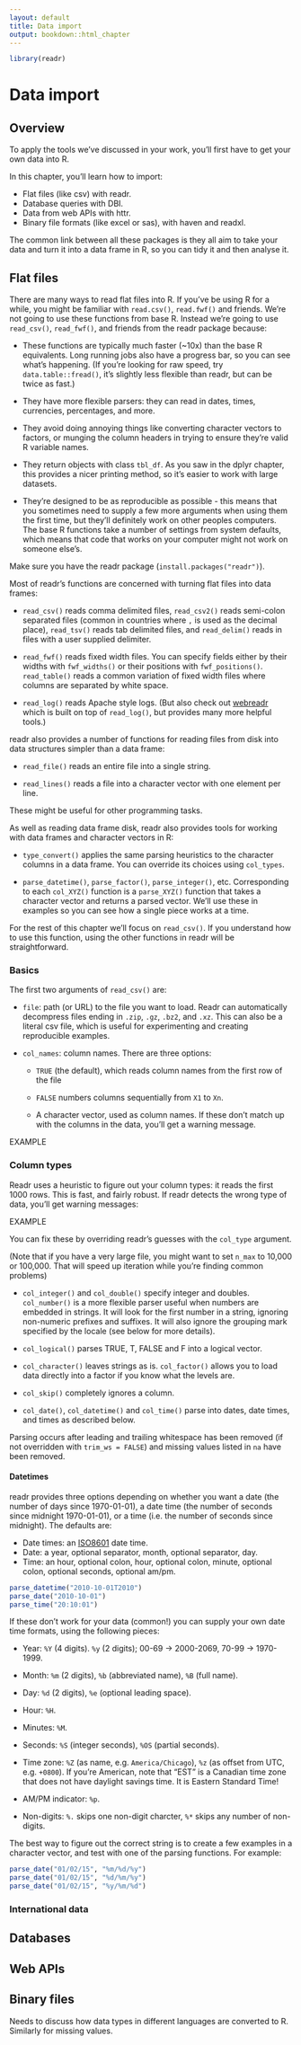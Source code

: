 ```yaml
---
layout: default
title: Data import
output: bookdown::html_chapter
---
```


```r
library(readr)
```

# Data import

## Overview

To apply the tools we've discussed in your work, you'll first have to get your own data into R.

In this chapter, you'll learn how to import:

* Flat files (like csv) with readr.
* Database queries with DBI.
* Data from web APIs with httr.
* Binary file formats (like excel or sas), with haven and readxl.

The common link between all these packages is they all aim to take your data and turn it into a data frame in R, so you can tidy it and then analyse it.

## Flat files

There are many ways to read flat files into R. If you've be using R for a while, you might be familiar with `read.csv()`, `read.fwf()` and friends. We're not going to use these functions from base R. Instead we're going to use `read_csv()`, `read_fwf()`, and friends from the readr package because:

* These functions are typically much faster (~10x) than the base R equivalents.
  Long running jobs also have a progress bar, so you can see what's
  happening. (If you're looking for raw speed, try `data.table::fread()`, 
  it's slightly less flexible than readr, but can be twice as fast.)
  
* They have more flexible parsers: they can read in dates, times, currencies,
  percentages, and more. 
  
* They avoid doing annoying things like converting character vectors to 
  factors, or munging the column headers in trying to ensure they're valid R 
  variable names.

* They return objects with class `tbl_df`. As you saw in the dplyr chapter,
  this provides a nicer printing method, so it's easier to work with large
  datasets.

* They're designed to be as reproducible as possible - this means that you
  sometimes need to supply a few more arguments when using them the first
  time, but they'll definitely work on other peoples computers. The base R
  functions take a number of settings from system defaults, which means that
  code that works on your computer might not work on someone else's.

Make sure you have the readr package (`install.packages("readr")`).

Most of readr's functions are concerned with turning flat files into data frames:

* `read_csv()` reads comma delimited files, `read_csv2()` reads semi-colon
  separated files (common in countries where `,` is used as the decimal place),
  `read_tsv()` reads tab delimited files, and `read_delim()` reads in files
  with a user supplied delimiter.

* `read_fwf()` reads fixed width files. You can specify fields either by their
  widths with `fwf_widths()` or their positions with `fwf_positions()`. 
  `read_table()` reads a common variation of fixed width files where columns
  are separated by white space.

* `read_log()` reads Apache style logs. (But also check out
  [webreadr](https://github.com/Ironholds/webreadr) which is built on top 
  of `read_log()`, but provides many more helpful tools.)

readr also provides a number of functions for reading files from disk into data structures simpler than a data frame:

* `read_file()` reads an entire file into a single string.

* `read_lines()` reads a file into a character vector with one element per line.

These might be useful for other programming tasks.

As well as reading data frame disk, readr also provides tools for working with data frames and character vectors in R:

* `type_convert()` applies the same parsing heuristics to the character columns
  in a data frame. You can override its choices using `col_types`.
  
* `parse_datetime()`, `parse_factor()`, `parse_integer()`, etc. Corresponding
  to each `col_XYZ()` function is a `parse_XYZ()` function that takes a 
  character vector and returns a parsed vector. We'll use these in examples
  so you can see how a single piece works at a time.

For the rest of this chapter we'll focus on `read_csv()`. If you understand how to use this function, using the other functions in readr will be straightforward.

### Basics

The first two arguments of `read_csv()` are:

* `file`: path (or URL) to the file you want to load. Readr can automatically 
  decompress files ending in `.zip`, `.gz`, `.bz2`, and `.xz`. This can also
  be a literal csv file, which is useful for experimenting and creating
  reproducible examples.
  
* `col_names`: column names. There are three options:
  
    * `TRUE` (the default), which reads column names from the first row 
      of the file
      
    * `FALSE` numbers columns sequentially from `X1` to `Xn`.
    
    * A character vector, used as column names. If these don't match up
      with the columns in the data, you'll get a warning message.

EXAMPLE

### Column types

Readr uses a heuristic to figure out your column types: it reads the first 1000 rows. This is fast, and fairly robust. If readr detects the wrong type of data, you'll get warning messages:

EXAMPLE

You can fix these by overriding readr's guesses with the `col_type` argument. 

(Note that if you have a very large file, you might want to set `n_max` to 10,000 or 100,000. That will speed up iteration while you're finding common problems)

* `col_integer()` and `col_double()` specify integer and doubles. `col_number()`
  is a more flexible parser useful when numbers are embedded in strings. It will 
  look for the first number in a string, ignoring non-numeric prefixes and
  suffixes. It will also ignore the grouping mark specified by the locale 
  (see below for more details).
  
* `col_logical()` parses TRUE, T, FALSE and F into a logical vector.
  
* `col_character()` leaves strings as is. `col_factor()` allows you to load
  data directly into a factor if you know what the levels are.
  
* `col_skip()` completely ignores a column.

* `col_date()`, `col_datetime()` and `col_time()` parse into dates, date times,
  and times as described below.

Parsing occurs after leading and trailing whitespace has been removed (if not overridden with `trim_ws = FALSE`) and missing values listed in `na` have been removed.

#### Datetimes

readr provides three options depending on whether you want a date (the number of days since 1970-01-01), a date time (the number of seconds since midnight 1970-01-01), or a time (i.e. the number of seconds since midnight). The defaults are:

* Date times: an [ISO8601](https://en.wikipedia.org/wiki/ISO_8601) date time.
* Date: a year, optional separator, month, optional separator, day.
* Time: an hour, optional colon, hour, optional colon, minute, optional colon,
  optional seconds, optional am/pm.

```r
parse_datetime("2010-10-01T2010")
parse_date("2010-10-01")
parse_time("20:10:01")
```

If these don't work for your data (common!) you can supply your own date time formats, using the following pieces:

* Year: `%Y` (4 digits). `%y` (2 digits); 00-69 -> 2000-2069, 70-99 -> 1970-1999.

* Month: `%m` (2 digits), `%b` (abbreviated name), `%B` (full name).

* Day: `%d` (2 digits), `%e` (optional leading space).

* Hour: `%H`.

* Minutes: `%M`.

* Seconds: `%S` (integer seconds), `%OS` (partial seconds).

* Time zone: `%Z` (as name, e.g. `America/Chicago`), `%z` (as offset from UTC, 
  e.g. `+0800`). If you're American, note that "EST" is a Canadian time zone 
  that does not have daylight savings time. It is \emph{not} Eastern Standard 
  Time!

* AM/PM indicator: `%p`.

* Non-digits: `%.` skips one non-digit charcter, `%*` skips any number of 
  non-digits.

The best way to figure out the correct string is to create a few examples in a character vector, and test with one of the parsing functions. For example:

```r
parse_date("01/02/15", "%m/%d/%y")
parse_date("01/02/15", "%d/%m/%y")
parse_date("01/02/15", "%y/%m/%d")
```

### International data

## Databases

## Web APIs

## Binary files

Needs to discuss how data types in different languages are converted to R. Similarly for missing values.
